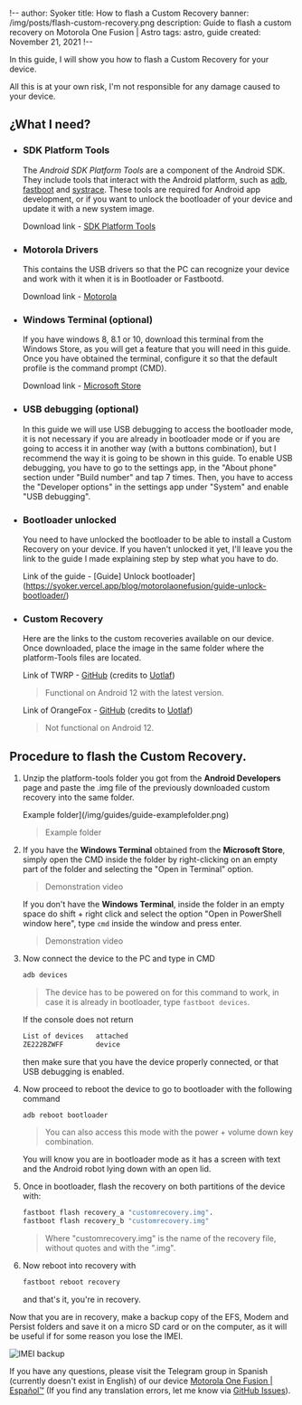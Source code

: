!--
author: Syoker
title: How to flash a Custom Recovery
banner: /img/posts/flash-custom-recovery.png
description: Guide to flash a custom recovery on Motorola One Fusion | Astro
tags: astro, guide
created: November 21, 2021
!--

In this guide, I will show you how to flash a Custom Recovery for your device.

All this is at your own risk, I'm not responsible for any damage caused to your device.

## **¿What I need?**

- ### **SDK Platform Tools**

  The _Android SDK Platform Tools_ are a component of the Android SDK. They include tools that interact with the Android platform, such as [adb](https://developer.android.com/studio/command-line/adb"), [fastboot](https://android.googlesource.com/platform/system/core/+/master/fastboot/#fastboot) and [systrace](https://developer.android.com/topic/performance/tracing/command-line). These tools are required for Android app development, or if you want to unlock the bootloader of your device and update it with a new system image.

  Download link - [SDK Platform Tools](https://developer.android.com/studio/releases/platform-tools)

- ### **Motorola Drivers**

  This contains the USB drivers so that the PC can recognize your device and work with it when it is in Bootloader or Fastbootd.

  Download link - [Motorola](https://motorola-global-es-latam.custhelp.com/app/answers/detail/a_id/89882)

- ### **Windows Terminal (optional)**

  If you have windows 8, 8.1 or 10, download this terminal from the Windows Store, as you will get a feature that you will need in this guide. Once you have obtained the terminal, configure it so that the default profile is the command prompt (CMD).

  Download link - [Microsoft Store](https://www.microsoft.com/store/productId/9N0DX20HK701)

- ### **USB debugging (optional)**

  In this guide we will use USB debugging to access the bootloader mode, it is not necessary if you are already in bootloader mode or if you are going to access it in another way (with a buttons combination), but I recommend the way it is going to be shown in this guide.
  To enable USB debugging, you have to go to the settings app, in the "About phone" section under "Build number" and tap 7 times. Then, you have to access the "Developer options" in the settings app under "System" and enable "USB debugging".

- ### **Bootloader unlocked**

  You need to have unlocked the bootloader to be able to install a Custom Recovery on your device. If you haven't unlocked it yet, I'll leave you the link to the guide I made explaining step by step what you have to do.

  Link of the guide - [Guide] Unlock bootloader](https://syoker.vercel.app/blog/motorolaonefusion/guide-unlock-bootloader/)

- ### **Custom Recovery**

  Here are the links to the custom recoveries available on our device. Once downloaded, place the image in the same folder where the platform-Tools files are located.

  Link of TWRP - [GitHub](https://github.com/sdm710-motorola/android_device_motorola_astro_twrp/releases) (credits to [Uotlaf](https://github.com/uotlaf))

  > Functional on Android 12 with the latest version.

  Link of OrangeFox - [GitHub](https://github.com/sdm710-motorola/android_device_motorola_astro_ofrp/releases) (credits to [Uotlaf](https://github.com/uotlaf))

  > Not functional on Android 12.

## **Procedure to flash the Custom Recovery**.

1.  Unzip the platform-tools folder you got from the **Android Developers** page and paste the .img file of the previously downloaded custom recovery into the same folder.

    Example folder](/img/guides/guide-examplefolder.png)

    > Example folder

2.  If you have the **Windows Terminal** obtained from the **Microsoft Store**, simply open the CMD inside the folder by right-clicking on an empty part of the folder and selecting the "Open in Terminal" option.

    <CustomVideo src="/video/opencommandprompt.mp4" autoPlay loop muted />

    > Demonstration video

    If you don't have the **Windows Terminal**, inside the folder in an empty space do shift + right click and select the option "Open in PowerShell window here", type `cmd` inside the window and press enter.

    <CustomVideo src="/video/openwindowspowershell.mp4" autoPlay loop muted />

    > Demonstration video

3.  Now connect the device to the PC and type in CMD

    ```bash
    adb devices
    ```

    > The device has to be powered on for this command to work, in case it is already in bootloader, type `fastboot devices`.

    If the console does not return

    ```bash
    List of devices   attached
    ZE222BZWFF        device
    ```

    then make sure that you have the device properly connected, or that USB debugging is enabled.

4.  Now proceed to reboot the device to go to bootloader with the following command

    ```bash
    adb reboot bootloader
    ```

    > You can also access this mode with the power + volume down key combination.

    You will know you are in bootloader mode as it has a screen with text and the Android robot lying down with an open lid.

5.  Once in bootloader, flash the recovery on both partitions of the device with:

    ```bash
    fastboot flash recovery_a "customrecovery.img".
    fastboot flash recovery_b "customrecovery.img"
    ```

    > Where "customrecovery.img" is the name of the recovery file, without quotes and with the ".img".

6.  Now reboot into recovery with

    ```bash
    fastboot reboot recovery
    ```

    and that's it, you're in recovery.

Now that you are in recovery, make a backup copy of the EFS, Modem and Persist folders and save it on a micro SD card or on the computer, as it will be useful if for some reason you lose the IMEI.

![IMEI backup](/img/guides/guide-imeibackup.png)

If you have any questions, please visit the Telegram group in Spanish (currently doesn't exist in English) of our device [Motorola One Fusion | Español™](https://t.me/MotorolaOneFusionES) (If you find any translation errors, let me know via [GitHub Issues](https://github.com/Syoker/personal-website/issues)).
